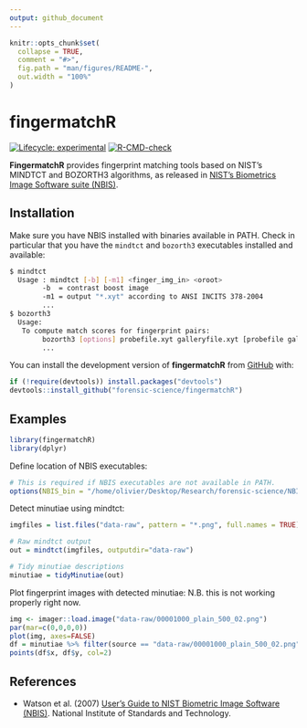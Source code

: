 ```yaml
---
output: github_document
---
```


<!-- README.md is generated from README.Rmd. Please edit that file -->

```r
knitr::opts_chunk$set(
  collapse = TRUE,
  comment = "#>",
  fig.path = "man/figures/README-",
  out.width = "100%"
)
```

# fingermatchR

<!-- badges: start -->
[![Lifecycle: experimental](https://img.shields.io/badge/lifecycle-experimental-orange.svg)](https://lifecycle.r-lib.org/articles/stages.html#experimental)
[![R-CMD-check](https://github.com/forensic-science/fingermatchR/workflows/R-CMD-check/badge.svg)](https://github.com/forensic-science/fingermatchR/actions)
<!-- badges: end -->

**FingermatchR** provides fingerprint matching tools based on NIST's MINDTCT and BOZORTH3 algorithms, as released in [NIST's Biometrics Image Software suite (NBIS)](https://www.nist.gov/services-resources/software/nist-biometric-image-software-nbis).

## Installation

Make sure you have NBIS installed with binaries available in PATH. Check in particular that you have the `mindtct` and `bozorth3` executables installed and available:
```bash
$ mindtct
  Usage : mindtct [-b] [-m1] <finger_img_in> <oroot>
        -b  = contrast boost image
        -m1 = output "*.xyt" according to ANSI INCITS 378-2004
        ...
$ bozorth3
  Usage:
   To compute match scores for fingerprint pairs:
        bozorth3 [options] probefile.xyt galleryfile.xyt [probefile galleryfile ...]
        ...

```

You can install the development version of **fingermatchR** from [GitHub](https://github.com/) with:

``` r
if (!require(devtools)) install.packages("devtools")
devtools::install_github("forensic-science/fingermatchR")
```

## Examples

```r
library(fingermatchR)
library(dplyr)
```

Define location of NBIS executables:

```r
# This is required if NBIS executables are not available in PATH.
options(NBIS_bin = "/home/olivier/Desktop/Research/forensic-science/NBIS/src/bin")
```

Detect minutiae using mindtct:

```r
imgfiles = list.files("data-raw", pattern = "*.png", full.names = TRUE)

# Raw mindtct output
out = mindtct(imgfiles, outputdir="data-raw")

# Tidy minutiae descriptions
minutiae = tidyMinutiae(out)
```
Plot fingerprint images with detected minutiae: N.B. this is not working properly right now.

```r
img <- imager::load.image("data-raw/00001000_plain_500_02.png")
par(mar=c(0,0,0,0))
plot(img, axes=FALSE)
df = minutiae %>% filter(source == "data-raw/00001000_plain_500_02.png")
points(df$x, df$y, col=2)
```


## References

- Watson et al. (2007) [User's Guide to NIST Biometric Image Software (NBIS)](https://nvlpubs.nist.gov/nistpubs/Legacy/IR/nistir7392.pdf). National Institute of Standards and Technology.
